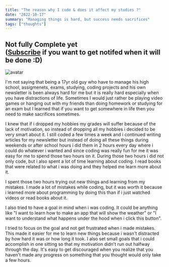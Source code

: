 ```yaml
---
title: "The reason why I code & does it affect my studies ?"
date: "2022-10-17"
summary: "Managing things is hard, but success needs sacrifices"
tags: ["thoughts"]
---
```


## Not fully Complete yet <br/> ([Subscribe](https://arunava.tech/newsletter) if you want to get notifed when it will be done :D)

![avatar](/static/images/2022/avatar.png)

I'm not saying that being a 17yr old guy who have to manage his high school, assigmenets, exams, studying, coding projects and his own newsletter is been always hard for me but it is really hard especially when you have distractions of life. Sometimes I would just rather be playing video games or hanging out with my friends than doing homework or studying for an exam but I learned that if you want to get somewhere in life then you need to make sacrifices sometimes.

I knew that if i dropped my hobbies my grades will suffer because of the lack of motivation, so instead of dropping all my hobbies i decided to be very smart about it. I still coded a few times a week and i continued writing articles for my newsletter but instead of doing all these things during weekends or after school hours i did them in 2 hours every day where i could do whatever i wanted and since coding was really fun for me it was easy for me to spend those two hours on it. During those two hours i did not only code, but i also spent a lot of time learning about coding. I read books that were related to what i was doing and they helped me learn more about it.

I spent those two hours trying out new things and learning from my mistakes. I made a lot of mistakes while coding, but it was worth it because i learned more about programming by doing this than if i just watched videos or read books about it.

I also tried to have a goal in mind when i was coding. It could be anything like "I want to learn how to make an app that will show the weather" or "I want to understand what happens under the hood when i click this button".

I tried to focus on the goal and not get frustrated when i made mistakes. This made it easier for me to learn new things because i wasn't distracted by how hard it was or how long it took. I also set small goals that i could accomplish in one sitting so that my motivation didn't run out halfway through the day. It's easy to get discouraged when you realize that you haven't made any progress on something that you thought would only take a few hours.
